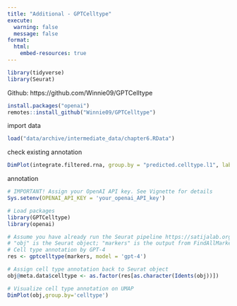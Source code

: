 ```yaml
---
title: "Additional - GPTCelltype"
execute:
  warning: false
  message: false
format:
  html:
    embed-resources: true
---
```


```r
library(tidyverse)
library(Seurat)
```


Github: https://github.com/Winnie09/GPTCelltype


```r
install.packages("openai")
remotes::install_github("Winnie09/GPTCelltype")
```

import data
```r
load("data/archive/intermediate_data/chapter6.RData")
```

check existing annotation
```r
DimPlot(integrate.filtered.rna, group.by = "predicted.celltype.l1", label = T)
```

annotation
```r

# IMPORTANT! Assign your OpenAI API key. See Vignette for details
Sys.setenv(OPENAI_API_KEY = 'your_openai_API_key')

# Load packages
library(GPTCelltype)
library(openai)

# Assume you have already run the Seurat pipeline https://satijalab.org/seurat/
# "obj" is the Seurat object; "markers" is the output from FindAllMarkers(obj)
# Cell type annotation by GPT-4
res <- gptcelltype(markers, model = 'gpt-4')

# Assign cell type annotation back to Seurat object
obj@meta.data$celltype <- as.factor(res[as.character(Idents(obj))])

# Visualize cell type annotation on UMAP
DimPlot(obj,group.by='celltype')
```

